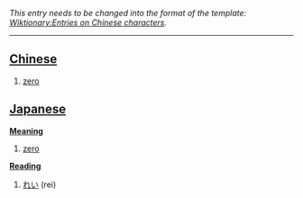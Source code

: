 ''This entry needs to be changed into the format of the template: [[Wiktionary:Entries on Chinese characters]].''
----

== [[Chinese]] ==
# [[zero]]

== [[Japanese]] ==

'''[[Meaning]]'''
# [[zero]]

'''[[Reading]]'''
# [[れい]] (rei)